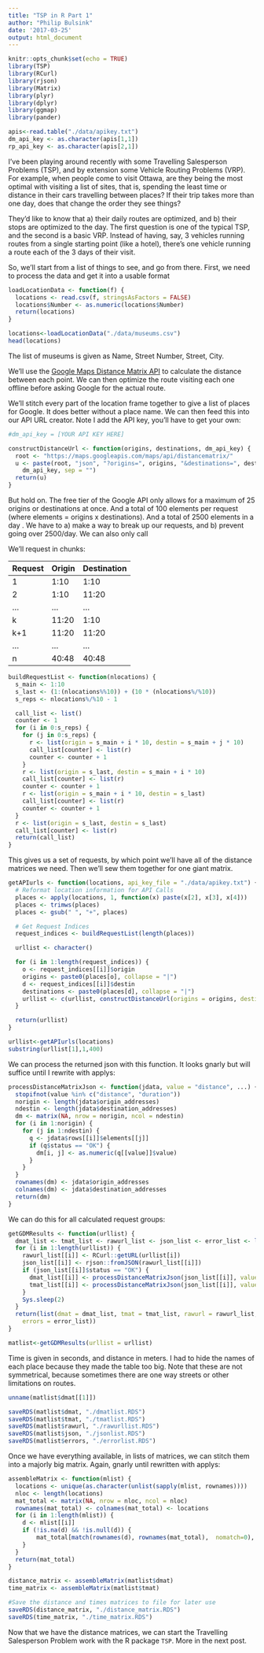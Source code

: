 ```yaml
---
title: "TSP in R Part 1"
author: "Philip Bulsink"
date: '2017-03-25'
output: html_document
---
```


```r
knitr::opts_chunk$set(echo = TRUE)
library(TSP)
library(RCurl)
library(rjson)
library(Matrix)
library(plyr)
library(dplyr)
library(ggmap)
library(pander)

apis<-read.table("./data/apikey.txt")
dm_api_key <- as.character(apis[1,1])
rp_api_key <- as.character(apis[2,1])
```

I've been playing around recently with some Travelling Salesperson Problems (TSP), and by extension some Vehicle Routing Problems (VRP). For example, when people come to visit Ottawa, are they being the most optimal with visiting a list of sites, that is, spending the least time or distance in their cars travelling between places? If their trip takes more than one day, does that change the order they see things?

They'd like to know that a) their daily routes are optimized, and b) their stops are optimized to the day. The first question is one of the typical TSP, and the second is a basic VRP. Instead of having, say, 3 vehicles running routes from a single starting point (like a hotel), there's one vehicle running a route each of the 3 days of their visit.

So, we'll start from a list of things to see, and go from there. First, we need to process the data and get it into a usable format

```r
loadLocationData <- function(f) {
  locations <- read.csv(f, stringsAsFactors = FALSE)
  locations$Number <- as.numeric(locations$Number)
  return(locations)
}

locations<-loadLocationData("./data/museums.csv")
head(locations)
```

The list of museums is given as Name, Street Number, Street, City. 

We'll use the [Google Maps Distance Matrix API](https://developers.google.com/maps/documentation/distance-matrix/) to calculate the distance between each point. We can then optimize the route visiting each one offline before asking Google for the actual route. 

We'll stitch every part of the location frame together to give a list of places for Google. It does better without a place name. We can then feed this into our API URL creator. Note I add the API key, you'll have to get your own:

```r
#dm_api_key = [YOUR API KEY HERE]

constructDistanceUrl <- function(origins, destinations, dm_api_key) {
  root <- "https://maps.googleapis.com/maps/api/distancematrix/"
  u <- paste(root, "json", "?origins=", origins, "&destinations=", destinations, "&key=",
    dm_api_key, sep = "")
  return(u)
}
```

But hold on. The free tier of the Google API only allows for a maximum of 25 origins or destinations at once. And a total of 100 elements per request (where elements = origins x destinations). And a total of 2500 elements in a day . We have to a) make a way to break up our requests, and b) prevent going over 2500/day.  We can also only call 

We'll request in chunks:

| Request | Origin | Destination |
|---------|--------|-------------|
| 1 | 1:10 | 1:10 |
| 2 | 1:10 | 11:20 |
| ... | ... | ... |
| k | 11:20 | 1:10 |
| k+1 | 11:20 | 11:20 |
| ... | ... | ... |
| n | 40:48 | 40:48 |

```r
buildRequestList <- function(nlocations) {
  s_main <- 1:10
  s_last <- (1:(nlocations%%10)) + (10 * (nlocations%/%10))
  s_reps <- nlocations%/%10 - 1

  call_list <- list()
  counter <- 1
  for (i in 0:s_reps) {
    for (j in 0:s_reps) {
      r <- list(origin = s_main + i * 10, destin = s_main + j * 10)
      call_list[counter] <- list(r)
      counter <- counter + 1
    }
    r <- list(origin = s_last, destin = s_main + i * 10)
    call_list[counter] <- list(r)
    counter <- counter + 1
    r <- list(origin = s_main + i * 10, destin = s_last)
    call_list[counter] <- list(r)
    counter <- counter + 1
  }
  r <- list(origin = s_last, destin = s_last)
  call_list[counter] <- list(r)
  return(call_list)
}
```

This gives us a set of requests, by which point we'll have all of the distance matrices we need. Then we'll sew them together for one giant matrix.

```r
getAPIurls <- function(locations, api_key_file = "./data/apikey.txt") {
  # Reformat location information for API Calls
  places <- apply(locations, 1, function(x) paste(x[2], x[3], x[4]))
  places <- trimws(places)
  places <- gsub(" ", "+", places)

  # Get Request Indices
  request_indices <- buildRequestList(length(places))

  urllist <- character()

  for (i in 1:length(request_indices)) {
    o <- request_indices[[i]]$origin
    origins <- paste0(places[o], collapse = "|")
    d <- request_indices[[i]]$destin
    destinations <- paste0(places[d], collapse = "|")
    urllist <- c(urllist, constructDistanceUrl(origins = origins, destinations = destinations, dm_api_key = dm_api_key))
  }

  return(urllist)
}

urllist<-getAPIurls(locations)
substring(urllist[1],1,400)
```

We can process the returned json with this function. It looks gnarly but will suffice until I rewrite with applys:

```r
processDistanceMatrixJson <- function(jdata, value = "distance", ...) {
  stopifnot(value %in% c("distance", "duration"))
  norigin <- length(jdata$origin_addresses)
  ndestin <- length(jdata$destination_addresses)
  dm <- matrix(NA, nrow = norigin, ncol = ndestin)
  for (i in 1:norigin) {
    for (j in 1:ndestin) {
      q <- jdata$rows[[i]]$elements[[j]]
      if (q$status == "OK") {
        dm[i, j] <- as.numeric(q[[value]]$value)
      }
    }
  }
  rownames(dm) <- jdata$origin_addresses
  colnames(dm) <- jdata$destination_addresses
  return(dm)
}
```

We can do this for all calculated request groups:

```r
getGDMResults <- function(urllist) {
  dmat_list <- tmat_list <- rawurl_list <- json_list <- error_list <- list(rep(NA, length(urllist)))
  for (i in 1:length(urllist)) {
    rawurl_list[[i]] <- RCurl::getURL(urllist[i])
    json_list[[i]] <- rjson::fromJSON(rawurl_list[[i]])
    if (json_list[[i]]$status == "OK") {
      dmat_list[[i]] <- processDistanceMatrixJson(json_list[[i]], value = "distance")
      tmat_list[[i]] <- processDistanceMatrixJson(json_list[[i]], value = "duration")
    }
    Sys.sleep(2)
  }
  return(list(dmat = dmat_list, tmat = tmat_list, rawurl = rawurl_list, json = json_list,
    errors = error_list))
}

matlist<-getGDMResults(urllist = urllist)
```

Time is given in seconds, and distance in meters. I had to hide the names of each place because they made the table too big. Note that these are not symmetrical, because sometimes there are one way streets or other limitations on routes. 

```r
unname(matlist$dmat[[1]])
```

```r
saveRDS(matlist$dmat, "./dmatlist.RDS")
saveRDS(matlist$tmat, "./tmatlist.RDS")
saveRDS(matlist$rawurl, "./rawurllist.RDS")
saveRDS(matlist$json, "./jsonlist.RDS")
saveRDS(matlist$errors, "./errorlist.RDS")
```

Once we have everything available, in lists of matrices, we can stitch them into a majorly big matrix. Again, gnarly until rewritten with applys:
```r
assembleMatrix <- function(mlist) {
  locations <- unique(as.character(unlist(sapply(mlist, rownames))))
  nloc <- length(locations)
  mat_total <- matrix(NA, nrow = nloc, ncol = nloc)
  rownames(mat_total) <- colnames(mat_total) <- locations
  for (i in 1:length(mlist)) {
    d <- mlist[[i]]
    if (!is.na(d) && !is.null(d)) {
        mat_total[match(rownames(d), rownames(mat_total),  nomatch=0), match(colnames(d), colnames(mat_total), nomatch = 0)]<-d
    }
  }
  return(mat_total)
}

distance_matrix <- assembleMatrix(matlist$dmat)
time_matrix <- assembleMatrix(matlist$tmat)

#Save the distance and times matrices to file for later use
saveRDS(distance_matrix, "./distance_matrix.RDS")
saveRDS(time_matrix, "./time_matrix.RDS")
```

Now that we have the distance matrices, we can start the Travelling Salesperson Problem work with the R package `TSP`. More in the next post.
